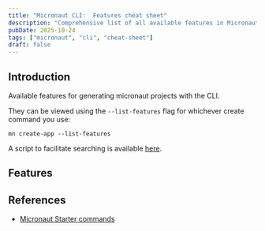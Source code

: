 ```yaml
---
title: "Micronaut CLI:  Features cheat sheet"
description: "Comprehensive list of all available features in Micronaut CLI"
pubDate: 2025-10-24
tags: ["micronaut", "cli", "cheat-sheet"]
draft: false
---
```


## Introduction

Available features for generating micronaut projects with the CLI.

They can be viewed using the `--list-features` flag for whichever create command you use:

```shell
mn create-app --list-features
```

A script to facilitate searching is available [here](https://github.com/Hogwai/hogwai.github.io-content/blob/main/micronaut/cli/find-feature.sh).

## Features


<MicronautFeaturesTable client:load />

## References

- [Micronaut Starter commands](https://micronaut-projects.github.io/micronaut-starter/latest/guide/#commands)
